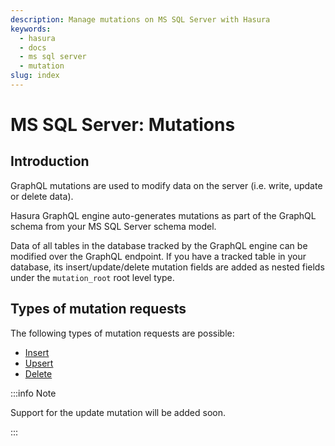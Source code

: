 ```yaml
---
description: Manage mutations on MS SQL Server with Hasura
keywords:
  - hasura
  - docs
  - ms sql server
  - mutation
slug: index
---
```


# MS SQL Server: Mutations

## Introduction

GraphQL mutations are used to modify data on the server (i.e. write,
update or delete data).

Hasura GraphQL engine auto-generates mutations as part of the GraphQL
schema from your MS SQL Server schema model.

Data of all tables in the database tracked by the GraphQL engine can be
modified over the GraphQL endpoint. If you have a tracked table in your
database, its insert/update/delete mutation fields are added as nested
fields under the `mutation_root` root level type.

## Types of mutation requests

The following types of mutation requests are possible:

- [Insert](/graphql/core/databases/ms-sql-server/mutations/insert.mdx)
- [Upsert](/graphql/core/databases/ms-sql-server/mutations/upsert.mdx)
- [Delete](/graphql/core/databases/ms-sql-server/mutations/delete.mdx)

:::info Note

Support for the update mutation will be added soon.

:::
